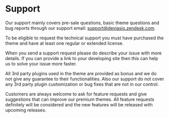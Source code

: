 # Support

Our support mainly covers pre-sale questions, basic theme questions and bug reports through our support email: <a href="mailto:support@deviasio.zendesk.com">support@deviasio.zendesk.com</a>. 

To be eligible to request the technical support you must have purchased the theme and have at least one regular or extended license.

When you send a support request please do describe your issue with more details. If you can provide a link to your developing site then this can help us to solve your issue more faster.

All 3rd party plugins used in the theme are provided as bonus and we do not give any guarantee to their functionalities. Also our support do not cover any 3rd party plugin customization or bug fixes that are not in our control.

Customers are always welcome to ask for feature requests and give suggestions that can improve our premium themes. All feature requests definitely will be considered and the new features will be released with upcoming releases.
